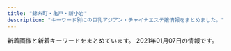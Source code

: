 ```yaml
---
title: "錦糸町・亀戸・新小岩"
description: "キーワード別にの巨乳アジアン・チャイナエステ嬢情報をまとめました。"
---
```


新着画像と新着キーワードをまとめています。
2021年01月07日の情報です。

<DmmAffiliateIns />
<KeywordTable
  shops={
    [
    {
        "url": "http://biwert.xyz/",
        "img_links": [
            "http://biwert.xyz/templets/default/picture/interior_t.jpg",
            "http://biwert.xyz/templets/default/picture/rec1.png",
            "http://biwert.xyz/uploads/180620/1-1P620101629244.png",
            "http://biwert.xyz/images/1-1P621101232H4.png",
            "http://biwert.xyz/uploads/201003/1-2010031G415110.jpg",
            "http://biwert.xyz/uploads/201006/1-2010061F032C0.jpg",
            "http://biwert.xyz/templets/default/picture/head.jpg",
            "http://biwert.xyz/uploads/201003/1-2010031G35C32.jpg",
            "http://biwert.xyz/uploads/201006/1-2010061A941445.jpg",
            "http://biwert.xyz/uploads/201007/1-20100G4464b26.jpg",
            "http://biwert.xyz/uploads/201003/1-2010031G3421X.jpg",
            "http://biwert.xyz/templets/default/picture/staff_t.jpg",
            "http://biwert.xyz/uploads/201003/1-2010031G432629.jpg",
            "http://biwert.xyz/uploads/201109/1-201109141105216.jpg",
            "http://biwert.xyz/uploads/180620/1-1P62010193X63.jpg",
            "http://biwert.xyz/uploads/180620/1-1P62010154K00.png",
            "http://biwert.xyz/uploads/allimg/180620/1-1P6201013133b.jpg",
            "http://biwert.xyz/templets/default/picture/news.jpg",
            "http://biwert.xyz/uploads/allimg/180620/1-1P620101640O8.png"
        ],
        "name": "\u4e00\u6642",
        "keywords": {
            "G": 9,
            "E": 18
        },
        "station": "JR\u5c0f\u5ca9\u99c5\u5317\u53e3"
    },
    {
        "img_links": [
            "http://mirage.sweet-relaxation.com/img/cast/key-01.jpg",
            "http://mirage.sweet-relaxation.com/img/cast/yaya-03.jpg",
            "http://mirage.sweet-relaxation.com/img/cast/eri-01.jpg",
            "http://mirage.sweet-relaxation.com/img/cast/miya-03.jpg",
            "http://mirage.sweet-relaxation.com/img/cast/ran-03.jpg",
            "http://mirage.sweet-relaxation.com/img/cast/nanar-02.jpg",
            "http://mirage.sweet-relaxation.com/img/cast/miya-02.jpg",
            "http://mirage.sweet-relaxation.com/img/cast/key-02.jpg",
            "http://mirage.sweet-relaxation.com/img/cast/olive-03.jpg",
            "http://mirage.sweet-relaxation.com/img/interior/corridor-1.jpg",
            "http://mirage.sweet-relaxation.com/img/cast/olive-02.jpg",
            "http://mirage.sweet-relaxation.com/img/cast/eri-02.jpg",
            "http://mirage.sweet-relaxation.com/img/cast/ran-01.jpg",
            "http://mirage.sweet-relaxation.com/img/cast/eri-03.jpg",
            "http://mirage.sweet-relaxation.com/img/cast/miya-01.jpg",
            "http://mirage.sweet-relaxation.com/img/cast/nina-01.jpg",
            "http://mirage.sweet-relaxation.com/img/cast/yumi-01.jpg",
            "http://mirage.sweet-relaxation.com/img/cast/ran-02.jpg",
            "http://mirage.sweet-relaxation.com/img/cast/yumi-02.jpg",
            "http://mirage.sweet-relaxation.com/img/cast/yumi-03.jpg",
            "http://mirage.sweet-relaxation.com/img/cast/yaya-01.jpg",
            "http://mirage.sweet-relaxation.com/img/cast/yaya-02.jpg",
            "http://mirage.sweet-relaxation.com/img/cast/nanar-03.jpg",
            "http://mirage.sweet-relaxation.com/img/cast/olive-01.jpg",
            "http://mirage.sweet-relaxation.com/img/cast/nina-03.jpg",
            "http://mirage.sweet-relaxation.com/img/cast/nina-02.jpg",
            "http://mirage.sweet-relaxation.com/img/cast/key-03.jpg",
            "http://mirage.sweet-relaxation.com/img/cast/nanar-01.jpg"
        ],
        "station": "JR\u4e80\u6238\u99c5\u6771\u53e3",
        "name": "Mirage\uff5e\u30df\u30e9\u30fc\u30b8\u30e5\uff5e",
        "url": "http://mirage.sweet-relaxation.com/",
        "keywords": {}
    },
    {
        "name": "\u3086\u304d",
        "station": "JR\u5c0f\u5ca9\u99c5\u5317\u53e3",
        "url": "http://www.sh-yuki.work/",
        "keywords": {
            "88": 1,
            "86": 13,
            "D": 16,
            "89": 2
        },
        "img_links": [
            "http://www.sh-yuki.work/uploads/201215/1-201215145200113.jpg",
            "http://www.sh-yuki.work/uploads/191104/1-1911041I124915.jpg",
            "http://www.sh-yuki.work/images/room4.jpg",
            "http://www.sh-yuki.work/uploads/200618/1-20061Q633094V.jpg",
            "http://www.sh-yuki.work/uploads/200620/1-20062015425B54.jpg",
            "http://www.sh-yuki.work/uploads/191028/1-19102Q03S5a4.jpg",
            "http://www.sh-yuki.work/uploads/190105/1-1Z1051440193X.jpg",
            "http://www.sh-yuki.work/uploads/200218/1-20021Q3591A57.jpg",
            "http://www.sh-yuki.work/images/nbj2.jpg",
            "http://www.sh-yuki.work/images/room1.jpg",
            "http://www.sh-yuki.work/uploads/200218/1-20021Q359301Q.jpg",
            "http://www.sh-yuki.work/uploads/200618/1-20061Q6342Y06.jpg",
            "http://www.sh-yuki.work/uploads/200713/1-200G3110344421.jpg",
            "http://www.sh-yuki.work/uploads/190110/1-1Z110093529363.png",
            "http://www.sh-yuki.work/images/lanmu5.jpg",
            "http://www.sh-yuki.work/images/lanmu2.jpg",
            "http://www.sh-yuki.work/uploads/201214/1-20121416231WV.jpg",
            "http://www.sh-yuki.work/uploads/200620/1-200620154311K4.jpg",
            "http://www.sh-yuki.work/images/room3.jpg",
            "http://www.sh-yuki.work/images/s_news.jpg",
            "http://www.sh-yuki.work/uploads/201214/1-201214162100347.jpg",
            "http://www.sh-yuki.work/uploads/191021/1-19102116361I39.jpg",
            "http://www.sh-yuki.work/uploads/200110/1-20011013245Y49.jpg",
            "http://www.sh-yuki.work/uploads/191221/1-191221111A3123.jpg",
            "http://www.sh-yuki.work/uploads/191006/1-191006105P61Z.jpg",
            "http://www.sh-yuki.work/images/lanmu3.jpg",
            "http://www.sh-yuki.work/uploads/190105/1-1Z105143921224.jpg",
            "http://www.sh-yuki.work/uploads/190105/1-1Z105143R9539.jpg",
            "http://www.sh-yuki.work/images/room2.jpg",
            "http://www.sh-yuki.work/images/end.png",
            "http://www.sh-yuki.work/uploads/191227/1-19122F94110460.jpg",
            "http://www.sh-yuki.work/images/top.png",
            "http://www.sh-yuki.work/uploads/201215/1-201215145153M4.jpg",
            "http://www.sh-yuki.work/images/1.jpg",
            "http://www.sh-yuki.work/uploads/200713/1-200G3125135C2.jpg",
            "http://www.sh-yuki.work/uploads/200127/1-20012G02404310.jpg",
            "http://www.sh-yuki.work/images/lanmu4.jpg",
            "http://www.sh-yuki.work/uploads/190105/1-1Z105143940E6.jpg",
            "http://www.sh-yuki.work/uploads/191202/1-191202154021200.jpg",
            "http://www.sh-yuki.work/uploads/191006/1-191006105IM24.jpg",
            "http://www.sh-yuki.work/uploads/191227/1-19122F93911958.jpg",
            "http://www.sh-yuki.work/images/s_staff.jpg",
            "http://www.sh-yuki.work/images/mobile.jpg"
        ]
    },
    {
        "name": "Cherry",
        "url": "http://cherry-esthe.com/",
        "keywords": {},
        "station": "JR\u9326\u7cf8\u753a\u99c5\u5357\u53e3",
        "img_links": [
            "http://dccompanyqoo10.cafe24.com/tiffany/images/top/store_bg.png",
            "http://dccompanyqoo10.cafe24.com/tiffany/images/store/store.png",
            "http://dccompanyqoo10.cafe24.com/tiffany/images/staff/staff1.jpg",
            "http://dccompanyqoo10.cafe24.com/tiffany/images/common/header.png",
            "http://dccompanyqoo10.cafe24.com/tiffany/images/staff/staff_sample.jpg",
            "http://dccompanyqoo10.cafe24.com/tiffany/images/staff/staff2.jpg",
            "http://dccompanyqoo10.cafe24.com/tiffany/images/staff/staff3.jpg"
        ]
    },
    {
        "url": "http://k-yorocobi.com/",
        "keywords": {},
        "img_links": [
            "http://k-yorocobi.com/staff/s-yuyu.jpg",
            "http://k-yorocobi.com/staff/s-rina.jpg",
            "http://k-yorocobi.com/images/c-top.png",
            "http://k-yorocobi.com/staff/s-tika.jpg",
            "http://k-yorocobi.com/images/c-staff.png",
            "http://k-yorocobi.com/images/bar-interior.png",
            "http://k-yorocobi.com/images/bill.jpg",
            "http://k-yorocobi.com/pic/pic1.jpg",
            "http://k-yorocobi.com/images/bar-staff.png",
            "http://k-yorocobi.com/images/b-movie.png",
            "http://k-yorocobi.com/images/c-interior.png",
            "http://k-yorocobi.com/images/bar-pickup.png",
            "http://k-yorocobi.com/staff/s-emi.jpg",
            "http://k-yorocobi.com/pic/pic3.jpg",
            "http://k-yorocobi.com/images/b-awaawa.png",
            "http://k-yorocobi.com/images/b-tel.png",
            "http://k-yorocobi.com/images/b-mobile.png",
            "http://k-yorocobi.com/images/bar-cam.png",
            "http://k-yorocobi.com/images/footer.png",
            "http://k-yorocobi.com/pic/pic4.jpg",
            "http://k-yorocobi.com/pic/pic2.jpg",
            "http://k-yorocobi.com/images/bar-news.png"
        ],
        "name": "\u3088\u308d\u3053\u3073",
        "station": "JR\u9326\u7cf8\u753a\u99c5\u5317\u53e3"
    },
    {
        "img_links": [
            "http://ipidiw.com/relaxnomori/images/news.jpg",
            "http://ipidiw.com/relaxnomori/user_data/00000019.jpg",
            "http://ipidiw.com/relaxnomori/images/mobile.jpg",
            "http://ipidiw.com/relaxnomori/images/rem.jpg",
            "http://ipidiw.com/relaxnomori/user_data/00000020.jpg",
            "http://ipidiw.com/relaxnomori/images/staff_t.jpg",
            "http://ipidiw.com/relaxnomori/images/interior.png",
            "http://ipidiw.com/relaxnomori/images/interior_t.jpg",
            "http://ipidiw.com/relaxnomori/images/tp.png",
            "http://ipidiw.com/relaxnomori/user_data/00000018.jpg",
            "http://ipidiw.com/relaxnomori/images/tt.jpg",
            "http://ipidiw.com/relaxnomori/user_data/00000017.jpg"
        ],
        "station": "\u68ee\u4e0b\u99c5A4\u53e3",
        "keywords": {
            "86": 1,
            "93": 1,
            "90": 2
        },
        "name": "\u30ea\u30e9\u30c3\u30af\u30b9\u306e\u68ee",
        "url": "http://ipidiw.com/relaxnomori/"
    },
    {
        "station": "JR\u65b0\u5c0f\u5ca9\u99c5\u5357\u53e3",
        "name": "\u30a8\u30eb\u30b0\u30e9\u30f3\u30c7-elgrande-",
        "img_links": [
            "http://el-grande.asia/img/btn_twitter.png",
            "http://el-grande.asia/img/cast/mai-04.jpg",
            "http://el-grande.asia/img/cast/lucy-02.jpg",
            "http://el-grande.asia/img/cast/haru-04.jpg",
            "http://el-grande.asia/img/cast/misa-01.jpg",
            "http://el-grande.asia/img/cast/rey-01.jpg",
            "http://el-grande.asia/img/cast/mai-03.jpg",
            "http://el-grande.asia/img/interior/lobby-1.jpg",
            "http://el-grande.asia/img/cast/lucy-04.jpg",
            "http://el-grande.asia/img/cast/hana-04.jpg",
            "http://el-grande.asia/img/cast/haru-03.jpg",
            "http://el-grande.asia/img/cast/ringo-01.jpg",
            "http://el-grande.asia/img/cast/rey-02.jpg",
            "http://el-grande.asia/img/interior/corridor-1.jpg",
            "http://el-grande.asia/img/btn_cast.png",
            "http://el-grande.asia/img/interior/shower-4.jpg",
            "http://el-grande.asia/img/cast/baby-01.jpg",
            "http://el-grande.asia/img/cast/mei-01.jpg",
            "http://el-grande.asia/img/cast/mei-04.jpg",
            "http://el-grande.asia/img/cast/aki-04.jpg",
            "http://el-grande.asia/img/cast/hana-01.jpg",
            "http://el-grande.asia/img/cast/mei-03.jpg",
            "http://el-grande.asia/img/cast/rey-04.jpg",
            "http://el-grande.asia/img/cast/baby-02.jpg",
            "http://el-grande.asia/img/cast/elisa-03.jpg",
            "http://el-grande.asia/img/cast/ringo-03.jpg",
            "http://el-grande.asia/img/cast/elisa-01.jpg",
            "http://el-grande.asia/img/cast/sara-08.jpg",
            "http://el-grande.asia/img/cast/aki-01.jpg",
            "http://el-grande.asia/img/cast/hana-03.jpg",
            "http://el-grande.asia/img/btn_interior.png",
            "http://el-grande.asia/img/cast/baby-03.jpg",
            "http://el-grande.asia/img/cast/ringo-02.jpg",
            "http://el-grande.asia/img/cast/lucy-03.jpg",
            "http://el-grande.asia/img/cast/sara-05.jpg",
            "http://el-grande.asia/img/cast/haru-01.jpg",
            "http://el-grande.asia/img/cast/haru-02.jpg",
            "http://el-grande.asia/img/cast/mei-02.jpg",
            "http://el-grande.asia/img/cast/aki-02.jpg",
            "http://el-grande.asia/img/cast/aki-03.jpg",
            "http://el-grande.asia/img/dagger.png",
            "http://el-grande.asia/img/btn_top.png",
            "http://el-grande.asia/img/cast/elisa-02.jpg",
            "http://el-grande.asia/img/cast/ringo-04.jpg",
            "http://el-grande.asia/img/cast/sara-06.jpg",
            "http://el-grande.asia/img/cast/misa-04.jpg",
            "http://el-grande.asia/img/cast/lucy-01.jpg",
            "http://el-grande.asia/img/cast/baby-04.jpg",
            "http://el-grande.asia/img/cast/hana-02.jpg",
            "http://el-grande.asia/img/cast/mai-01.jpg"
        ],
        "keywords": {},
        "url": "http://el-grande.asia/"
    },
    {
        "keywords": {
            "88": 8,
            "G": 8,
            "C": 8,
            "87": 16,
            "86": 16,
            "D": 24
        },
        "img_links": [
            "http://www.sherry.relaxjp.info/images/slider-img002.jpg",
            "http://www.sherry.relaxjp.info/files/004.jpg",
            "http://www.sherry.relaxjp.info/images/s_top_therapist.png",
            "http://www.sherry.relaxjp.info/files/003.jpg",
            "http://www.sherry.relaxjp.info/files/002.jpg",
            "http://www.sherry.relaxjp.info/images/m1.jpg",
            "http://www.sherry.relaxjp.info/images/m3.jpg",
            "http://www.sherry.relaxjp.info/images/m4.jpg",
            "http://www.sherry.relaxjp.info/images/slider-img001.jpg",
            "http://www.sherry.relaxjp.info/images/m2.jpg",
            "http://www.sherry.relaxjp.info/files/001.jpg",
            "http://www.sherry.relaxjp.info/images/s_pickup.png",
            "http://www.sherry.relaxjp.info/images/s_news.png",
            "http://www.sherry.relaxjp.info/files/005.jpg",
            "http://www.sherry.relaxjp.info/images/m6.jpg",
            "http://www.sherry.relaxjp.info/images/s_message.png"
        ],
        "station": "JR\u9326\u7cf8\u753a\u99c5\u5357\u53e3",
        "url": "http://www.sherry.relaxjp.info/",
        "name": "SHERRY"
    },
    {
        "url": "http://miyabi-aroma.xyz/",
        "img_links": [
            "http://miyabi-aroma.xyz/images/shishu/se1.jpg",
            "http://miyabi-aroma.xyz/images/index-rose_13.png",
            "http://miyabi-aroma.xyz/images/staff/3/miya2.jpg",
            "http://miyabi-aroma.xyz/images/nav/nav-staff.jpg",
            "http://miyabi-aroma.xyz/images/staff/3/yaya2.jpg",
            "http://miyabi-aroma.xyz/images/staff/3/ami2.jpg",
            "http://miyabi-aroma.xyz/images/nav/nav-job.jpg",
            "http://miyabi-aroma.xyz/images/staff/3/kiki2.jpg",
            "http://miyabi-aroma.xyz/images/staff/3/rina.jpg",
            "http://miyabi-aroma.xyz/images/staff/3/yaya1.jpg",
            "http://miyabi-aroma.xyz/images/staff/3/rara.jpg",
            "http://miyabi-aroma.xyz/images/staff/3/miya.jpg",
            "http://miyabi-aroma.xyz/images/nav/nav-sys.jpg",
            "http://miyabi-aroma.xyz/images/shishu/se2.jpg",
            "http://miyabi-aroma.xyz/images/index-rose_02.png",
            "http://miyabi-aroma.xyz/images/index-rose_09.png",
            "http://miyabi-aroma.xyz/images/staff/3/rara2.jpg",
            "http://miyabi-aroma.xyz/images/staff/3/rina2.jpg",
            "http://miyabi-aroma.xyz/images/staff/3/kiki.jpg",
            "http://miyabi-aroma.xyz/images/nav/nav-info.jpg",
            "http://miyabi-aroma.xyz/images/index-rose_07.png",
            "http://miyabi-aroma.xyz/images/11.png",
            "http://miyabi-aroma.xyz/images/index-rose_04.png",
            "http://miyabi-aroma.xyz/images/staff/3/ami.jpg",
            "http://miyabi-aroma.xyz/images/1801706901.jpg",
            "http://miyabi-aroma.xyz/images/3/1.jpg",
            "http://miyabi-aroma.xyz/images/3/2.jpg"
        ],
        "keywords": {
            "C": 7
        },
        "station": "JR\u4e80\u6238\u99c5\u6771\u53e3",
        "name": "\u685c"
    },
    {
        "station": "JR\u9326\u7cf8\u753a\u99c5",
        "keywords": {
            "C": 7
        },
        "name": "\u306a\u306a",
        "img_links": [
            "http://nanaesute.pw/images/top_bn2.jpg",
            "http://nanaesute.pw/images/top_bn1.jpg",
            "http://nanaesute.pw/images/flash1.jpg",
            "http://nanaesute.pw/images/side3.png",
            "http://nanaesute.pw/images/g1.jpg",
            "http://nanaesute.pw/images/g3.jpg",
            "http://nanaesute.pw/images/top.png",
            "http://nanaesute.pw/images/flash.jpg"
        ],
        "url": "http://nanaesute.pw/"
    },
    {
        "name": "Remoon",
        "url": "http://yousei.xyz/",
        "img_links": [
            "http://yousei.xyz/images/g3.jpg",
            "http://yousei.xyz/images/top.png",
            "http://yousei.xyz/images/g4.jpg",
            "http://yousei.xyz/images/recuit.jpg",
            "http://yousei.xyz/images/g1.jpg",
            "http://yousei.xyz/images/g2.jpg",
            "http://yousei.xyz/images/g6.jpg",
            "http://yousei.xyz/images/g5.jpg",
            "http://yousei.xyz/images/r1.jpg",
            "http://yousei.xyz/images/r2.jpg",
            "http://yousei.xyz/images/r4.jpg",
            "http://yousei.xyz/images/r3.jpg"
        ],
        "station": "JR\u4e80\u6238\u99c5\u6771\u53e3",
        "keywords": {}
    },
    {
        "url": "http://www.o-miyabi.com/",
        "img_links": [
            "http://www.o-miyabi.com/images/index_13.jpg",
            "http://www.o-miyabi.com/images/index_09.jpg",
            "http://www.o-miyabi.com/s/image/nav_manga.png",
            "http://www.o-miyabi.com/s/images/iphone.png",
            "http://www.o-miyabi.com/images/info_09.jpg",
            "http://www.o-miyabi.com/s/uploads/03.jpg",
            "http://www.o-miyabi.com/images/index_05.jpg",
            "http://www.o-miyabi.com/images/upload/thumb/6d7987cae648e809.jpg",
            "http://www.o-miyabi.com/s/images/service_07.png",
            "http://www.o-miyabi.com/images/upload/thumb/0dc07af1006255fa.jpg",
            "http://www.o-miyabi.com/images/index_02.jpg",
            "http://www.o-miyabi.com/images/upload/thumb/928147996b3538a2.jpg",
            "http://www.o-miyabi.com/s/uploads/08.jpg",
            "http://www.o-miyabi.com/images/index_01.jpg",
            "http://www.o-miyabi.com/images/info_02.jpg",
            "http://www.o-miyabi.com/s/images/slider/prev.png",
            "http://www.o-miyabi.com/images/upload/thumb/51d074f8f9cdb905.jpg",
            "http://www.o-miyabi.com/images/index_06.jpg",
            "http://www.o-miyabi.com/images/index_10.jpg",
            "http://www.o-miyabi.com/s/images/tel.png",
            "http://www.o-miyabi.com/s/image/nav_topics.png",
            "http://www.o-miyabi.com/images/staff_09.jpg",
            "http://www.o-miyabi.com/s/images/top_2.jpg",
            "http://www.o-miyabi.com/images/upload/thumb/6fceb6aef71115ac.jpg",
            "http://www.o-miyabi.com/girl/01.jpg",
            "http://www.o-miyabi.com/images/index_14.jpg",
            "http://www.o-miyabi.com/images/index_04.jpg",
            "http://www.o-miyabi.com/s/images/slider/2.jpg",
            "http://www.o-miyabi.com/s/images/service_01.png",
            "http://www.o-miyabi.com/s/images/slider/1.jpg",
            "http://www.o-miyabi.com/images/rec_09.jpg",
            "http://www.o-miyabi.com/s/uploads/01.jpg",
            "http://www.o-miyabi.com/s/image/nav_sys.png",
            "http://www.o-miyabi.com/s/uploads/07.jpg",
            "http://www.o-miyabi.com/images/index_07.jpg",
            "http://www.o-miyabi.com/s/images/t1.jpg",
            "http://www.o-miyabi.com/images/movie_09.jpg",
            "http://www.o-miyabi.com/s/images/okubokomachi.jpg",
            "http://www.o-miyabi.com/images/upload/thumb/301c9a35b11a384f.jpg",
            "http://www.o-miyabi.com/s/image/nav_cast.png",
            "http://www.o-miyabi.com/s/images/slider/3.jpg",
            "http://www.o-miyabi.com/images/index_18.jpg",
            "http://www.o-miyabi.com/s/uploads/02.jpg",
            "http://www.o-miyabi.com/images/index_19.jpg",
            "http://www.o-miyabi.com/s/images/service_03.png",
            "http://www.o-miyabi.com/images/info.jpg",
            "http://www.o-miyabi.com/images/index_16.jpg",
            "http://www.o-miyabi.com/s/images/slider/next.png",
            "http://www.o-miyabi.com/s/image/nav_hotel.png",
            "http://www.o-miyabi.com/s/images/pc.png",
            "http://www.o-miyabi.com/images/upload/thumb/7713de024ddc43e7.jpg",
            "http://www.o-miyabi.com/s/images/t3.jpg",
            "http://www.o-miyabi.com/images/upload/thumb/db15ea2226867103.jpg",
            "http://www.o-miyabi.com/images/upload/thumb/0981f77ac0a1e07f.jpg",
            "http://www.o-miyabi.com/s/uploads/06.jpg",
            "http://www.o-miyabi.com/images/index_03.jpg",
            "http://www.o-miyabi.com/images/upload/thumb/04d21d82d11bc049.jpg",
            "http://www.o-miyabi.com/s/uploads/04.jpg",
            "http://www.o-miyabi.com/s/images/t2.jpg",
            "http://www.o-miyabi.com/images/rec.jpg",
            "http://www.o-miyabi.com/s/image/nav_top.png"
        ],
        "station": "JR\u65b0\u5c0f\u5ca9\u99c5\u5357\u53e3",
        "keywords": {
            "D": 4,
            "89": 6,
            "98": 2,
            "84": 2,
            "C": 12,
            "86": 2,
            "H": 2,
            "85": 4
        },
        "name": "\u96c5\u82b3"
    },
    {
        "keywords": {
            "87": 1,
            "C": 1,
            "D": 3,
            "88": 2,
            "89": 1
        },
        "name": "\u97d3\u56fd\u30a2\u30ab\u30b9\u30ea",
        "img_links": [
            "http://k-akasuri.xyz/images/index_08.jpg",
            "http://k-akasuri.xyz/images/rec.jpg",
            "http://k-akasuri.xyz/images/acc_11.jpg",
            "http://k-akasuri.xyz/images/index_02.jpg",
            "http://k-akasuri.xyz/images/sys_10.jpg",
            "http://k-akasuri.xyz/images/sys.jpg",
            "http://k-akasuri.xyz/images/acc_10.jpg",
            "http://k-akasuri.xyz/images/index_13.jpg",
            "http://k-akasuri.xyz/images/line.jpg",
            "http://k-akasuri.xyz/images/index_01.jpg",
            "http://k-akasuri.xyz/images/rec_10.jpg",
            "http://k-akasuri.xyz/girl/02.jpg",
            "http://k-akasuri.xyz/images/index_05.jpg",
            "http://k-akasuri.xyz/girl/03.jpg",
            "http://k-akasuri.xyz/images/index_03.jpg",
            "http://k-akasuri.xyz/images/index_04.jpg",
            "http://k-akasuri.xyz/images/nei_13.jpg",
            "http://k-akasuri.xyz/girl/01.jpg",
            "http://k-akasuri.xyz/images/index_09.jpg",
            "http://k-akasuri.xyz/images/staff_10.jpg",
            "http://k-akasuri.xyz/images/index_06.jpg",
            "http://k-akasuri.xyz/girl/04.jpg",
            "http://k-akasuri.xyz/images/info_10.jpg",
            "http://k-akasuri.xyz/images/index_07.jpg",
            "http://k-akasuri.xyz/girl/00.jpg"
        ],
        "station": "JR\u4e80\u6238\u99c5\u5317\u53e3",
        "url": "http://k-akasuri.xyz/"
    },
    {
        "img_links": [
            "http://www.hu-wa.work/images/6.png",
            "http://www.hu-wa.work/images/int1.png",
            "http://www.hu-wa.work/img/yuna1.jpg",
            "http://www.hu-wa.work/img/kaori1.jpg",
            "http://www.hu-wa.work/img/miho1.jpg",
            "http://www.hu-wa.work/img/maya1.jpg",
            "http://www.hu-wa.work/images/staff_t.jpg",
            "http://www.hu-wa.work/staff/yuna.jpg",
            "http://www.hu-wa.work/staff/miho.jpg",
            "http://www.hu-wa.work/images/s1.png",
            "http://www.hu-wa.work/staff/miki.jpg",
            "http://www.hu-wa.work/images/tel.jpg",
            "http://www.hu-wa.work/images/head.jpg",
            "http://www.hu-wa.work/images/1.png",
            "http://www.hu-wa.work/images/interior_t.jpg",
            "http://www.hu-wa.work/images/3.png",
            "http://www.hu-wa.work/img/miki1.jpg",
            "http://www.hu-wa.work/staff/kaori.jpg",
            "http://www.hu-wa.work/img/ayumi1.jpg",
            "http://www.hu-wa.work/images/int2.png",
            "http://www.hu-wa.work/images/2.png",
            "http://www.hu-wa.work/staff/maya.jpg",
            "http://www.hu-wa.work/images/4.png",
            "http://www.hu-wa.work/images/ta.jpg",
            "http://www.hu-wa.work/images/news.png",
            "http://www.hu-wa.work/images/sys.png",
            "http://www.hu-wa.work/images/5.png",
            "http://www.hu-wa.work/staff/ayumi.jpg"
        ],
        "keywords": {},
        "station": "JR\u5c0f\u5ca9\u99c5\u5357\u53e3",
        "name": "Angel\u2019s Smile",
        "url": "http://www.hu-wa.work/"
    },
    {
        "station": "JR\u65b0\u5c0f\u5ca9\u99c5\u5357\u53e3",
        "img_links": [
            "http://www.himawari-shinkoiwa.com/img/tel.png",
            "http://www.himawari-shinkoiwa.com/files/006.jpg",
            "http://www.himawari-shinkoiwa.com/img/btn_side_mobile.jpg",
            "http://www.himawari-shinkoiwa.com/img/pickup.jpg",
            "http://www.himawari-shinkoiwa.com/images/slider/2.jpg",
            "http://www.himawari-shinkoiwa.com/img/btn_blog.png",
            "http://www.himawari-shinkoiwa.com/img/ttl_news.png",
            "http://www.himawari-shinkoiwa.com/files/006-02.jpg",
            "http://www.himawari-shinkoiwa.com/files/005.jpg",
            "http://www.himawari-shinkoiwa.com/files/003-02.jpg",
            "http://www.himawari-shinkoiwa.com/img/ttl_move.png",
            "http://www.himawari-shinkoiwa.com/images/slider/1.jpg",
            "http://www.himawari-shinkoiwa.com/files/003.jpg",
            "http://www.himawari-shinkoiwa.com/img/ttl_info.png",
            "http://www.himawari-shinkoiwa.com/img/move.jpg",
            "http://www.himawari-shinkoiwa.com/images/line.png",
            "http://www.himawari-shinkoiwa.com/files/002-02.jpg",
            "http://www.himawari-shinkoiwa.com/files/005-02.jpg",
            "http://www.himawari-shinkoiwa.com/images/slider/3.jpg",
            "http://www.himawari-shinkoiwa.com/files/002.jpg",
            "http://www.himawari-shinkoiwa.com/img/goback.jpg"
        ],
        "url": "http://www.himawari-shinkoiwa.com/",
        "keywords": {
            "D": 8,
            "86": 2,
            "87": 6,
            "C": 12
        },
        "name": "\u3072\u307e\u308f\u308a"
    },
    {
        "name": "\u5343\u693f",
        "station": "JR\u4e80\u6238\u99c5\u6771\u53e3",
        "keywords": {},
        "img_links": [
            "http://sentsubaki.asia/img/cast/yumi-02.jpg",
            "http://sentsubaki.asia/img/cast/yuyu-02.jpg",
            "http://sentsubaki.asia/img/btn_interior.png",
            "http://sentsubaki.asia/img/cast/nina-04.jpg",
            "http://sentsubaki.asia/img/cast/yuyu-04.jpg",
            "http://sentsubaki.asia/img/cast/yumi-04.jpg",
            "http://sentsubaki.asia/img/interior/lobby-2.jpg",
            "http://sentsubaki.asia/img/head_time.png",
            "http://sentsubaki.asia/img/cast/yuyu-01.jpg",
            "http://sentsubaki.asia/img/cast/nina-03.jpg",
            "http://sentsubaki.asia/img/cast/miki-01.jpg",
            "http://sentsubaki.asia/img/cast/aya-03.jpg",
            "http://sentsubaki.asia/img/coupon_special.png",
            "http://sentsubaki.asia/img/cast/miki-03.jpg",
            "http://sentsubaki.asia/img/cast/you-04.jpg",
            "http://sentsubaki.asia/img/interior/lobby-1.jpg",
            "http://sentsubaki.asia/img/cast/aya-01.jpg",
            "http://sentsubaki.asia/img/cast/you-02.jpg",
            "http://sentsubaki.asia/img/btn_twitter.png",
            "http://sentsubaki.asia/img/cast/miki-02.jpg",
            "http://sentsubaki.asia/img/cast/you-01.jpg",
            "http://sentsubaki.asia/img/head_tel.png",
            "http://sentsubaki.asia/img/btn_cast.png",
            "http://sentsubaki.asia/img/btn_top.png",
            "http://sentsubaki.asia/img/cast/yumi-03.jpg",
            "http://sentsubaki.asia/img/cast/you-03.jpg",
            "http://sentsubaki.asia/img/cast/miki-04.jpg",
            "http://sentsubaki.asia/img/cast/aya-04.jpg"
        ],
        "url": "http://sentsubaki.asia/"
    },
    {
        "station": "JR\u9326\u7cf8\u753a\u99c5\u5357\u53e3",
        "img_links": [
            "http://www.awawa-es.info/img/hsys.png",
            "http://www.awawa-es.info/p/aa.jpg",
            "http://www.awawa-es.info/p/1.jpg",
            "http://www.awawa-es.info/img/hstaff.png",
            "http://www.awawa-es.info/img/images/sys_06.png",
            "http://www.awawa-es.info/photo/home/5241604645075.jpg",
            "http://www.awawa-es.info/img/s2.jpg",
            "http://www.awawa-es.info/p/cc.jpg",
            "http://www.awawa-es.info/photo/201307/13741973921454741938.jpg",
            "http://www.awawa-es.info/photo/201605/14635511391411412709.jpg",
            "http://www.awawa-es.info/img/i2.jpg",
            "http://www.awawa-es.info/photo/202011/1604645058826879711.png",
            "http://www.awawa-es.info/img/return.png",
            "http://www.awawa-es.info/img/s1.jpg",
            "http://www.awawa-es.info/img/rm.jpg",
            "http://www.awawa-es.info/img/images/sys_02.png",
            "http://www.awawa-es.info/img/bottom.jpg",
            "http://www.awawa-es.info/photo/home/3281580956380.jpg",
            "http://www.awawa-es.info/img/images/sys_01.png",
            "http://www.awawa-es.info/img/i1.jpg",
            "http://www.awawa-es.info/img/h3.png",
            "http://www.awawa-es.info/img/h2.png",
            "http://www.awawa-es.info/p/4.jpg",
            "http://www.awawa-es.info/img/sd.png",
            "http://www.awawa-es.info/img/hjob.png",
            "http://www.awawa-es.info/img/images/sys_03.png",
            "http://www.awawa-es.info/photo/202009/15998944321424280736.jpeg",
            "http://www.awawa-es.info/photo/home/4051599894438.jpg",
            "http://www.awawa-es.info/photo/home/7151463551145.jpg",
            "http://www.awawa-es.info/p/bb.jpg",
            "http://www.awawa-es.info/photo/202002/1580956374749618033.jpg",
            "http://www.awawa-es.info/img/hinfo.png",
            "http://www.awawa-es.info/photo/202009/15998945321509738889.jpeg",
            "http://www.awawa-es.info/photo/201307/1374197215469380174.jpg",
            "http://www.awawa-es.info/img/acc.png",
            "http://www.awawa-es.info/p/2.jpg",
            "http://www.awawa-es.info/p/3.jpg",
            "http://www.awawa-es.info/photo/home/2391374197264.jpg",
            "http://www.awawa-es.info/img/images/sys_04.png",
            "http://www.awawa-es.info/photo/home/4241374197436.jpg",
            "http://www.awawa-es.info/img/tmp.jpg",
            "http://www.awawa-es.info/img/h1.png",
            "http://www.awawa-es.info/img/images/sys_05.png"
        ],
        "keywords": {
            "85": 4,
            "89": 4,
            "C": 2,
            "D": 8,
            "87": 4
        },
        "name": "\u3042\u308f\u308f",
        "url": "http://www.awawa-es.info/"
    },
    {
        "img_links": [
            "http://www.night.ne.jp/nightnet/img/7.jpg",
            "http://www.night.ne.jp/nightnet/img/8.jpg",
            "http://www.night.ne.jp/_format/W/img/whats_view.jpg",
            "http://www.night.ne.jp/tokyo/izumi/img/qr_code.jpg",
            "http://www.night.ne.jp/tokyo/izumi/img/index.jpg",
            "http://www.night.ne.jp/nightnet/img/11.jpg",
            "http://www.night.ne.jp/tokyo/izumi/img/index_top.jpg",
            "http://www.night.ne.jp/nightnet/img/5.jpg",
            "http://www.night.ne.jp/nightnet/img/9.jpg",
            "http://www.night.ne.jp/tokyo/izumi/img_staff/g_7163.jpg",
            "http://www.night.ne.jp/_format/W/img/over_msg_01.jpg",
            "http://www.night.ne.jp/nightnet/img/15.jpg",
            "http://www.night.ne.jp/nightnet/img/1.jpg",
            "http://www.night.ne.jp/nightnet/img/3.jpg",
            "http://www.night.ne.jp/nightnet/img/2.jpg",
            "http://www.night.ne.jp/nightnet/img/10.jpg",
            "http://www.night.ne.jp/tokyo/izumi/img/view_1.jpg",
            "http://www.night.ne.jp/nightnet/img/6.jpg",
            "http://www.night.ne.jp/nightnet/img/16.jpg",
            "http://www.night.ne.jp/_format/W/img/whats_news.jpg",
            "http://www.night.ne.jp/nightnet/img/13.jpg",
            "http://www.night.ne.jp/tokyo/izumi/img/view_2.jpg",
            "http://www.night.ne.jp/nightnet/img/14.jpg",
            "http://www.night.ne.jp/_format/W/img/index_enter_1.jpg",
            "http://www.night.ne.jp/nightnet/img/17.jpg",
            "http://www.night.ne.jp/nightnet/img/12a.jpg",
            "http://www.night.ne.jp/tokyo/izumi/img/index_view.jpg",
            "http://www.night.ne.jp/tokyo/izumi/img/view_3.jpg",
            "http://www.night.ne.jp/nightnet/img/4.jpg"
        ],
        "station": "\u68ee\u4e0b\u99c5A6\u51fa\u53e3",
        "keywords": {},
        "name": "\u500b\u4eba\u30b5\u30ed\u30f3 \u6cc9",
        "url": "http://www.night.ne.jp/tokyo/izumi/"
    },
    {
        "station": "JR\u4e80\u6238\u99c5\u5317\u53e3",
        "url": "http://yukinosakura.tyo.cm/",
        "img_links": [
            "http://yukinosakura.tyo.cm/images/mobile.jpg",
            "http://yukinosakura.a2.webnavi.work/upload/sites/72/2020/04/2020040708052241.jpg",
            "http://yukinosakura.tyo.cm/images/s_staff.jpg",
            "http://yukinosakura.tyo.cm/images/s_news.jpg",
            "http://yukinosakura.tyo.cm/images/room2.jpg",
            "http://yukinosakura.tyo.cm/images/room1.jpg",
            "http://yukinosakura.a2.webnavi.work/upload/sites/72/2020/04/2020040708052456.jpg",
            "http://yukinosakura.tyo.cm/images/room4.jpg",
            "http://yukinosakura.tyo.cm/images/room3.jpg",
            "http://yukinosakura.a2.webnavi.work/upload/sites/72/2020/04/2020040708052434.jpg",
            "http://yukinosakura.a2.webnavi.work/upload/sites/72/2020/04/2020040708052353.jpg",
            "http://yukinosakura.tyo.cm/images/top.jpg",
            "http://yukinosakura.a2.webnavi.work/upload/sites/72/2020/04/2020040708052118.jpg",
            "http://yukinosakura.tyo.cm/images/s_shedule.jpg"
        ],
        "name": "\u685c\u82b1",
        "keywords": {
            "86": 12,
            "D": 24,
            "83": 6,
            "C": 18,
            "85": 12
        }
    },
    {
        "img_links": [
            "http://hani-est.xyz/images/zi-service.png",
            "http://hani-est.xyz/images/banna2.jpg",
            "http://hani-est.xyz/images/zi-ao.png",
            "http://hani-est.xyz/images/new1.jpg",
            "http://hani-est.xyz/images/g6.jpg",
            "http://hani-est.xyz/images/banna.jpg",
            "http://hani-est.xyz/images/zi-pri.png",
            "http://hani-est.xyz/images/a1.jpg",
            "http://hani-est.xyz/images/g4.jpg",
            "http://hani-est.xyz/images/zi-newface.png",
            "http://hani-est.xyz/images/g1.jpg",
            "http://hani-est.xyz/images/top.jpg",
            "http://hani-est.xyz/images/g2.jpg",
            "http://hani-est.xyz/images/g5.jpg",
            "http://hani-est.xyz/images/banna1.jpg",
            "http://hani-est.xyz/images/zi-staff.png"
        ],
        "url": "http://hani-est.xyz/",
        "keywords": {
            "\u5de8\u4e73": 13,
            "E": 13,
            "90": 26,
            "82": 13,
            "83": 13,
            "C": 41,
            "94": 13,
            "\u4e73": 13
        },
        "name": "\u871c\u82b1",
        "station": "\u897f\u5927\u5cf6\u99c5A1\u51fa\u53e3"
    },
    {
        "url": "http://www.es-raku.link/",
        "keywords": {},
        "station": "JR\u9326\u7cf8\u753a\u99c5\u5357\u53e3",
        "name": "Lucky\uff5e\u30e9\u30c3\u30ad\u30fc\uff5e",
        "img_links": [
            "http://www.es-raku.link/img/kaori1.jpg",
            "http://www.es-raku.link/staff/ruru.jpg",
            "http://www.es-raku.link/img/ruru1.jpg",
            "http://www.es-raku.link/images/menu/interior.png",
            "http://www.es-raku.link/images/int1.png",
            "http://www.es-raku.link/images/list.jpg",
            "http://www.es-raku.link/img/riri1.jpg",
            "http://www.es-raku.link/img/yuki1.jpg",
            "http://www.es-raku.link/images/line.png",
            "http://www.es-raku.link/images/menu/top.png",
            "http://www.es-raku.link/images/7.jpg",
            "http://www.es-raku.link/images/head.png",
            "http://www.es-raku.link/images/3.jpg",
            "http://www.es-raku.link/staff/kaori.jpg",
            "http://www.es-raku.link/images/staff_t.png",
            "http://www.es-raku.link/img/lucky1.jpg",
            "http://www.es-raku.link/staff/lucky.jpg",
            "http://www.es-raku.link/img/mai1.jpg",
            "http://www.es-raku.link/images/news.jpg",
            "http://www.es-raku.link/images/r2.jpg",
            "http://www.es-raku.link/staff/yuki.jpg",
            "http://www.es-raku.link/img/ayaka1.jpg",
            "http://www.es-raku.link/staff/ayaka.jpg",
            "http://www.es-raku.link/images/2.jpg",
            "http://www.es-raku.link/staff/riri.jpg",
            "http://www.es-raku.link/images/mobile.jpg",
            "http://www.es-raku.link/images/9.jpg",
            "http://www.es-raku.link/images/interior_t.png",
            "http://www.es-raku.link/images/tel.jpg",
            "http://www.es-raku.link/images/menu/staff.png",
            "http://www.es-raku.link/staff/mai.jpg",
            "http://www.es-raku.link/images/sys1.jpg",
            "http://www.es-raku.link/images/r1.jpg",
            "http://www.es-raku.link/images/8.jpg",
            "http://www.es-raku.link/images/int2.png",
            "http://www.es-raku.link/images/rtel.jpg",
            "http://www.es-raku.link/images/1.jpg",
            "http://www.es-raku.link/images/6.jpg"
        ]
    },
    {
        "station": "\u9752\u7825\u99c5A2\u51fa\u53e3",
        "keywords": {},
        "name": "\u79cb",
        "url": "http://shizuku2009.com/",
        "img_links": [
            "http://shizuku2009.com/staff/6/1.jpg",
            "http://shizuku2009.com/staff/5/1.jpg",
            "http://shizuku2009.com/images/staff_12.jpg",
            "http://shizuku2009.com/images/index_19.jpg",
            "http://shizuku2009.com/images/index_02.jpg",
            "http://shizuku2009.com/images/index_08.jpg",
            "http://shizuku2009.com/images/index_10.jpg",
            "http://shizuku2009.com/images/index_07.jpg",
            "http://shizuku2009.com/images/staff_15.jpg",
            "http://shizuku2009.com/images/index_05.jpg",
            "http://shizuku2009.com/images/index_17.jpg",
            "http://shizuku2009.com/staff/2/1.jpg",
            "http://shizuku2009.com/images/index_04.jpg",
            "http://shizuku2009.com/images/index_15.jpg",
            "http://shizuku2009.com/images/service_13.jpg",
            "http://shizuku2009.com/images/index_13.jpg",
            "http://shizuku2009.com/staff/1/1.jpg",
            "http://shizuku2009.com/staff/4/1.jpg",
            "http://shizuku2009.com/staff/3/1.jpg",
            "http://shizuku2009.com/images/index_20.jpg",
            "http://shizuku2009.com/images/index_06.jpg",
            "http://shizuku2009.com/images/index_09.jpg",
            "http://shizuku2009.com/images/index_14.jpg"
        ]
    },
    {
        "url": "http://aria.tokyo-relaxtime.asia/",
        "keywords": {},
        "name": "Aria\uff5e\u30a2\u30ea\u30a2\uff5e",
        "img_links": [
            "http://aria.tokyo-relaxtime.asia/img/cast/aki-04.jpg",
            "http://aria.tokyo-relaxtime.asia/img/cast/rina-02.jpg",
            "http://aria.tokyo-relaxtime.asia/img/cast/coco-01.jpg",
            "http://aria.tokyo-relaxtime.asia/img/cast/yumi-03.jpg",
            "http://aria.tokyo-relaxtime.asia/img/cast/yumi-02.jpg",
            "http://aria.tokyo-relaxtime.asia/img/cast/yumi-01.jpg",
            "http://aria.tokyo-relaxtime.asia/img/cast/aya-02.jpg",
            "http://aria.tokyo-relaxtime.asia/img/cast/miki-01.jpg",
            "http://aria.tokyo-relaxtime.asia/img/interior/corridor-1.jpg",
            "http://aria.tokyo-relaxtime.asia/img/cast/yaya-03.jpg",
            "http://aria.tokyo-relaxtime.asia/img/slick/st-2.jpg",
            "http://aria.tokyo-relaxtime.asia/img/cast/risa-02.jpg",
            "http://aria.tokyo-relaxtime.asia/img/cast/yaya-01.jpg",
            "http://aria.tokyo-relaxtime.asia/img/slick/st-5.jpg",
            "http://aria.tokyo-relaxtime.asia/img/cast/aki-01.jpg",
            "http://aria.tokyo-relaxtime.asia/img/cast/rina-01.jpg",
            "http://aria.tokyo-relaxtime.asia/img/cast/apple-01.jpg",
            "http://aria.tokyo-relaxtime.asia/img/cast/coco-03.jpg",
            "http://aria.tokyo-relaxtime.asia/img/cast/nana-03.jpg",
            "http://aria.tokyo-relaxtime.asia/img/cast/yumi-04.jpg",
            "http://aria.tokyo-relaxtime.asia/img/cast/yuri-01.jpg",
            "http://aria.tokyo-relaxtime.asia/img/cast/rina-03.jpg",
            "http://aria.tokyo-relaxtime.asia/img/cast/apple-03.jpg",
            "http://aria.tokyo-relaxtime.asia/img/cast/rina-04.jpg",
            "http://aria.tokyo-relaxtime.asia/img/cast/nana-02.jpg",
            "http://aria.tokyo-relaxtime.asia/img/cast/yaya-02.jpg",
            "http://aria.tokyo-relaxtime.asia/img/cast/yuri-04.jpg",
            "http://aria.tokyo-relaxtime.asia/img/cast/risa-01.jpg",
            "http://aria.tokyo-relaxtime.asia/img/cast/apple-02.jpg",
            "http://aria.tokyo-relaxtime.asia/img/cast/coco-04.jpg",
            "http://aria.tokyo-relaxtime.asia/img/cast/miki-04.jpg",
            "http://aria.tokyo-relaxtime.asia/img/cast/aya-03.jpg",
            "http://aria.tokyo-relaxtime.asia/img/cast/nana-01.jpg",
            "http://aria.tokyo-relaxtime.asia/img/cast/risa-04.jpg",
            "http://aria.tokyo-relaxtime.asia/img/interior/lobby-1.jpg",
            "http://aria.tokyo-relaxtime.asia/img/cast/coco-02.jpg",
            "http://aria.tokyo-relaxtime.asia/img/cast/aya-01.jpg",
            "http://aria.tokyo-relaxtime.asia/img/cast/yaya-04.jpg",
            "http://aria.tokyo-relaxtime.asia/img/cast/aki-03.jpg",
            "http://aria.tokyo-relaxtime.asia/img/cast/miki-02.jpg",
            "http://aria.tokyo-relaxtime.asia/img/cast/aya-04.jpg",
            "http://aria.tokyo-relaxtime.asia/img/slick/st-4.jpg",
            "http://aria.tokyo-relaxtime.asia/img/cast/miki-03.jpg",
            "http://aria.tokyo-relaxtime.asia/img/slick/st-3.jpg",
            "http://aria.tokyo-relaxtime.asia/img/cast/apple-04.jpg",
            "http://aria.tokyo-relaxtime.asia/img/cast/risa-03.jpg",
            "http://aria.tokyo-relaxtime.asia/img/cast/nana-04.jpg",
            "http://aria.tokyo-relaxtime.asia/img/slick/st-1.jpg",
            "http://aria.tokyo-relaxtime.asia/img/cast/yuri-03.jpg",
            "http://aria.tokyo-relaxtime.asia/img/cast/aki-02.jpg"
        ],
        "station": "JR\u5c0f\u5ca9\u99c5\u5317\u53e3"
    },
    {
        "station": "JR\u9326\u7cf8\u753a\u99c5\u5357\u53e3",
        "name": "\u604b",
        "keywords": {
            "85": 2,
            "C": 7,
            "89": 1,
            "86": 1
        },
        "img_links": [
            "http://es-koibito.work/_src/18546552/staff12.jpg",
            "http://es-koibito.work/_src/18546577/sign.png",
            "http://es-koibito.work/_src/18546853/mobile.png",
            "http://es-koibito.work/_src/47079078/7251563932146_.pic_hd.jpg",
            "http://es-koibito.work/_src/18546610/wechatimg5037.jpg",
            "http://es-koibito.work/_src/37889091/wechatimg33_20191217123937333.jpg",
            "http://es-koibito.work/_src/18546596/shift.jpg",
            "http://es-koibito.work/_src/18546543/sign.png",
            "http://es-koibito.work/_src/18546847/img20180614190233601852.jpg",
            "http://es-koibito.work/_src/18546559/sign.png",
            "http://es-koibito.work/_src/47079082/wechatimg62.jpg",
            "http://es-koibito.work/_src/18546567/sign.png",
            "http://es-koibito.work/_src/37016944/img20191113104249545960.jpg",
            "http://es-koibito.work/_src/47079081/7261563932146_.pic_hd.jpg",
            "http://es-koibito.work/_src/18546585/sign.png",
            "http://es-koibito.work/_src/37018722/img20191113104249545960.jpg",
            "http://es-koibito.work/_src/18546594/shift.jpg",
            "http://es-koibito.work/_src/47079080/7281563932147_.pic_hd.jpg",
            "http://es-koibito.work/_src/37889089/wechatimg32.jpg",
            "http://es-koibito.work/_src/18546597/sign.png",
            "http://es-koibito.work/_src/18546604/staff12.jpg",
            "http://es-koibito.work/_src/18546575/wechatimg33_20191217123937333.jpg",
            "http://es-koibito.work/_src/18546542/sign.png",
            "http://es-koibito.work/_src/47079079/7271563932147_.pic_hd.jpg",
            "http://es-koibito.work/_src/18546593/shift.jpg",
            "http://es-koibito.work/_src/18546595/shift.jpg",
            "http://es-koibito.work/_src/26846698/wechatimg32.jpg"
        ],
        "url": "http://es-koibito.work/"
    },
    {
        "station": "JR\u9326\u7cf8\u753a\u99c5\u5317\u53e3",
        "keywords": {
            "\u30bb\u30af\u30b7\u30fc": 2
        },
        "url": "https://iyashinoizumi.com/",
        "img_links": [
            "https://iyashinoizumi.com/wp-content/uploads/9B89E764-B754-425D-A9AC-BB5566FA6AC4.jpeg",
            "https://iyashinoizumi.com/wp-content/uploads/7208DC4D-6E47-49CE-B1C0-3607E54E114B-210x300.jpeg",
            "https://iyashinoizumi.com/wp-content/uploads/2019/06/5293C707-270F-4802-8168-1493DA07DDAE.jpeg",
            "https://iyashinoizumi.com/wp-content/uploads/2019/06/43D6BE9C-43F6-45C2-95E5-E775CE725D67.jpeg",
            "https://iyashinoizumi.com/wp-content/uploads/0731EF09-7405-4B36-8468-B17A307EB894.jpeg",
            "https://iyashinoizumi.com/wp-content/uploads/rin.jpg",
            "https://iyashinoizumi.com/wp-content/uploads/9B89E764-B754-425D-A9AC-BB5566FA6AC4-270x300.jpeg",
            "https://iyashinoizumi.com/wp-content/uploads/2019/06/50CD669B-0FFA-4734-B898-EB3D53E95C21.jpeg",
            "https://iyashinoizumi.com/wp-content/uploads/0731EF09-7405-4B36-8468-B17A307EB894-e1579436226478.jpeg",
            "https://iyashinoizumi.com/wp-content/uploads/0731EF09-7405-4B36-8468-B17A307EB894-197x300.jpeg",
            "https://iyashinoizumi.com/wp-content/uploads/5AA02D30-2C43-42C1-BE02-48E5A5C27E91-226x300.jpeg",
            "https://iyashinoizumi.com/wp-content/uploads/2019/06/2DD3549C-F937-441D-B0E3-E26520ACFABD-e1559410733851.jpeg",
            "https://iyashinoizumi.com/wp-content/uploads/5AA02D30-2C43-42C1-BE02-48E5A5C27E91.jpeg",
            "https://iyashinoizumi.com/wp-content/uploads/2019/06/001.jpg",
            "https://iyashinoizumi.com/wp-content/uploads/2019/06/momoko1.jpg",
            "https://iyashinoizumi.com/wp-content/uploads/7208DC4D-6E47-49CE-B1C0-3607E54E114B.jpeg",
            "https://iyashinoizumi.com/wp-content/uploads/2019/06/opening-e1560089346906-1024x314.png"
        ],
        "name": "\u7652\u3057\u306e\u6cc9"
    },
    {
        "keywords": {},
        "name": "\u604b\u59eb",
        "url": "http://cpienakada.com/",
        "station": "JR\u4e80\u6238\u99c5\u5317\u53e3",
        "img_links": [
            "http://cpienakada.com/upload/202010/thumb/1603356214.jpg",
            "http://cpienakada.com/upload/202010/1603518103.jpg",
            "http://cpienakada.com/upload/202010/1603356214.jpg",
            "http://cpienakada.com/upload/202010/1603509507.jpg",
            "http://cpienakada.com/upload/201905/1558677703.jpg",
            "http://cpienakada.com/upload/images/20201028_131120.jpg",
            "http://cpienakada.com/upload/202010/thumb/1603518103.jpg",
            "http://cpienakada.com/upload/202010/thumb/1603697184.png",
            "http://cpienakada.com/upload/202010/1603697184.png",
            "http://cpienakada.com/upload/202010/thumb_dis/1603356420.jpg",
            "http://cpienakada.com/upload/202010/thumb_dis/1603356214.jpg",
            "http://cpienakada.com/upload/202010/1603349322.jpg",
            "http://cpienakada.com/upload/202010/1603349475.jpg",
            "http://cpienakada.com/upload/202010/1603356420.jpg",
            "http://cpienakada.com/upload/images/20201023_172433.jpg",
            "http://cpienakada.com/upload/202010/1603356492.jpg",
            "http://cpienakada.com/upload/202010/thumb_dis/1603356492.jpg",
            "http://cpienakada.com/upload/202010/thumb_dis/1603697184.png",
            "http://cpienakada.com/upload/images/20201026_152659.png",
            "http://cpienakada.com/upload/202010/thumb_dis/1603508763.jpg",
            "http://cpienakada.com/upload/images/20201024_150406.jpg",
            "http://cpienakada.com/upload/202010/1603860870.jpg",
            "http://cpienakada.com/upload/202010/thumb/1603356420.jpg",
            "http://cpienakada.com/upload/images/20201026_152807.jpg",
            "http://cpienakada.com/upload/202010/thumb_dis/1603518103.jpg",
            "http://cpienakada.com/upload/201905/thumb_dis/1558677703.jpg",
            "http://cpienakada.com/upload/202010/thumb/1603356492.jpg"
        ]
    },
    {
        "keywords": {
            "90": 1,
            "92": 1,
            "95": 2,
            "86": 2,
            "87": 1,
            "85": 1,
            "89": 1
        },
        "url": "http://y-rlx.net/",
        "name": "\u7f8e\u697d",
        "station": "JR\u65b0\u5c0f\u5ca9\u99c5\u5357\u53e3",
        "img_links": [
            "http://y-rlx.net/images/index_09.jpg",
            "http://y-rlx.net/images/index_11.jpg",
            "http://y-rlx.net/girl/07.jpg",
            "http://y-rlx.net/images/acc_tit.jpg",
            "http://y-rlx.net/girl/02.jpg",
            "http://y-rlx.net/images/staff_16.jpg",
            "http://y-rlx.net/images/acc_16.jpg",
            "http://y-rlx.net/girl/07a.jpg",
            "http://y-rlx.net/images/index_02.png",
            "http://y-rlx.net/images/01.png",
            "http://y-rlx.net/girl/06.jpg",
            "http://y-rlx.net/images/sys.jpg",
            "http://y-rlx.net/images/02.png",
            "http://y-rlx.net/images/index_06.png",
            "http://y-rlx.net/girl/00.jpg",
            "http://y-rlx.net/images/rec_16.jpg",
            "http://y-rlx.net/images/acc_tit03.jpg",
            "http://y-rlx.net/images/rec.jpg",
            "http://y-rlx.net/images/index_13.jpg",
            "http://y-rlx.net/images/index_14.png",
            "http://y-rlx.net/girl/09a.jpg",
            "http://y-rlx.net/girl/03.jpg",
            "http://y-rlx.net/images/info.png",
            "http://y-rlx.net/images/index_16.png",
            "http://y-rlx.net/girl/09.jpg",
            "http://y-rlx.net/images/index_12.jpg",
            "http://y-rlx.net/images/rex_16.jpg",
            "http://y-rlx.net/images/index_10.jpg",
            "http://y-rlx.net/images/index_21.jpg",
            "http://y-rlx.net/images/03.png",
            "http://y-rlx.net/images/index_19.png",
            "http://y-rlx.net/girl/010a.jpg",
            "http://y-rlx.net/girl/05.jpg",
            "http://y-rlx.net/girl/01.jpg",
            "http://y-rlx.net/images/acc_tit01.jpg",
            "http://y-rlx.net/girl/010.jpg",
            "http://y-rlx.net/images/index_04.png",
            "http://y-rlx.net/images/sys_16.jpg",
            "http://y-rlx.net/girl/05a.jpg",
            "http://y-rlx.net/girl/08.jpg",
            "http://y-rlx.net/girl/p01.jpg",
            "http://y-rlx.net/images/line.jpg",
            "http://y-rlx.net/images/index_08.jpg",
            "http://y-rlx.net/girl/03a.jpg",
            "http://y-rlx.net/images/index_07.png",
            "http://y-rlx.net/images/index_23.jpg"
        ]
    },
    {
        "keywords": {
            "89": 8,
            "E": 8,
            "84": 2,
            "C": 4,
            "85": 4,
            "88": 6,
            "D": 10,
            "87": 6,
            "83": 2,
            "90": 2,
            "86": 4
        },
        "station": "JR\u65b0\u5c0f\u5ca9\u99c5\u5317\u53e3",
        "img_links": [
            "http://momiji.me-es.com/images/index_01.jpg",
            "http://momiji.me-es.com/girl/06.jpg",
            "http://momiji.me-es.com/girl/015a.jpg",
            "http://momiji.me-es.com/girl/016.jpg",
            "http://momiji.me-es.com/girl/08.jpg",
            "http://momiji.me-es.com/images/index_03.jpg",
            "http://momiji.me-es.com/girl/05.jpg",
            "http://momiji.me-es.com/images/02.jpg",
            "http://momiji.me-es.com/images/info.png",
            "http://momiji.me-es.com/girl/03.jpg",
            "http://momiji.me-es.com/girl/014.jpg",
            "http://momiji.me-es.com/girl/011a.jpg",
            "http://momiji.me-es.com/girl/06a.jpg",
            "http://momiji.me-es.com/girl/016a.jpg",
            "http://momiji.me-es.com/girl/05a.jpg",
            "http://momiji.me-es.com/girl/015.jpg",
            "http://momiji.me-es.com/images/index_08.jpg",
            "http://momiji.me-es.com/girl/010a.jpg",
            "http://momiji.me-es.com/girl/012.jpg",
            "http://momiji.me-es.com/girl/02.jpg",
            "http://momiji.me-es.com/images/index_04.jpg",
            "http://momiji.me-es.com/images/index_05.jpg",
            "http://momiji.me-es.com/images/info.jpg",
            "http://momiji.me-es.com/images/index_13.jpg",
            "http://momiji.me-es.com/girl/07.jpg",
            "http://momiji.me-es.com/images/index_14.jpg",
            "http://momiji.me-es.com/images/index_06.jpg",
            "http://momiji.me-es.com/girl/017.jpg",
            "http://momiji.me-es.com/images/assecc.jpg",
            "http://momiji.me-es.com/images/staff.png",
            "http://momiji.me-es.com/girl/013.jpg",
            "http://momiji.me-es.com/girl/010.jpg",
            "http://momiji.me-es.com/girl/00.jpg",
            "http://momiji.me-es.com/girl/014a.jpg",
            "http://momiji.me-es.com/girl/07a.jpg",
            "http://momiji.me-es.com/girl/04.jpg",
            "http://momiji.me-es.com/girl/011.jpg",
            "http://momiji.me-es.com/images/index_09.jpg",
            "http://momiji.me-es.com/images/01.jpg",
            "http://momiji.me-es.com/girl/09.jpg",
            "http://momiji.me-es.com/girl/08a.jpg",
            "http://momiji.me-es.com/images/index_07.jpg",
            "http://momiji.me-es.com/images/index_12.jpg",
            "http://momiji.me-es.com/girl/01.jpg"
        ],
        "url": "http://momiji.me-es.com/",
        "name": "\u3082\u307f\u3058"
    },
    {
        "name": "\u30de\u30ea\u30a2\u30d9\u30fc\u30e9",
        "url": "http://mariabella.ies.fun/",
        "keywords": {
            "\u30bb\u30af\u30b7\u30fc": 3,
            "E": 3
        },
        "station": "JR\u5c0f\u5ca9\u99c5\u5317\u53e3",
        "img_links": [
            "http://mariabella.ies.fun/images/r06.jpg",
            "http://mariabella.ies.fun/images/r04.jpg",
            "http://mariabella.ies.fun/images/r03.jpg",
            "http://mariabella.ies.fun/images/r09.jpg",
            "http://mariabella.ies.fun/images/r02.jpg",
            "http://mariabella.ies.fun/images/r01.jpg",
            "http://mariabella.ies.fun/images/s-staff.jpg",
            "http://mariabella.ies.fun/images/ac3.jpg",
            "http://mariabella.ies.fun/images/s-recriut.jpg",
            "http://mariabella.ies.fun/images/ac1.jpg",
            "http://mariabella.ies.fun/images/r05.jpg",
            "http://mariabella.ies.fun/photos/sites/45/2019/09/2019092717170772.jpeg",
            "http://mariabella.ies.fun/images/pick.jpg",
            "http://mariabella.ies.fun/images/mobile1.jpg",
            "http://mariabella.ies.fun/photos/sites/45/2018/06/2018062706422857.jpg",
            "http://mariabella.ies.fun/images/ac2.jpg",
            "http://mariabella.ies.fun/images/mobile.jpg",
            "http://mariabella.ies.fun/photos/sites/45/2019/09/2019091016323921.jpeg",
            "http://mariabella.ies.fun/images/r07.jpg",
            "http://mariabella.ies.fun/images/news.jpg",
            "http://mariabella.ies.fun/photos/sites/45/2020/01/2020012420100278.jpeg",
            "http://mariabella.ies.fun/images/top.png",
            "http://mariabella.ies.fun/images/info.jpg"
        ]
    },
    {
        "url": "https://kinshicho-mensesthe.net/",
        "station": "JR\u9326\u7cf8\u753a\u99c5\u5317\u53e3",
        "img_links": [
            "https://kinshicho-mensesthe.net/staff2/sora-s1.jpg",
            "https://kinshicho-mensesthe.net/room/6-l.jpg",
            "https://kinshicho-mensesthe.net/staff2/kiki-l1.jpg",
            "https://kinshicho-mensesthe.net/staff2/rui-s1.jpg",
            "https://kinshicho-mensesthe.net/mens-esthe-massage/2020/10/17/moe-s1.jpg",
            "https://kinshicho-mensesthe.net/room/6-s.jpg",
            "https://kinshicho-mensesthe.net/staff2/haruka-l1.jpg",
            "https://kinshicho-mensesthe.net/staff2/yumi-s1.jpg",
            "https://kinshicho-mensesthe.net/room/1-l.jpg",
            "https://kinshicho-mensesthe.net/staff2/satomi-s1.jpg",
            "https://kinshicho-mensesthe.net/staff2/yuki-s1.jpg",
            "https://kinshicho-mensesthe.net/images/qrcode.png",
            "https://kinshicho-mensesthe.net/staff2/rika-s1.jpg",
            "https://kinshicho-mensesthe.net/room/2-s.jpg",
            "https://kinshicho-mensesthe.net/images/camp.png",
            "https://kinshicho-mensesthe.net/mens-esthe-massage/2020/02/06/satomi-s1.jpg",
            "https://kinshicho-mensesthe.net/staff2/saki-l1.jpg",
            "https://kinshicho-mensesthe.net/images/flower.png",
            "https://kinshicho-mensesthe.net/staff2/sakura-l2.jpg",
            "https://kinshicho-mensesthe.net/staff2/satomi-l1.jpg",
            "https://kinshicho-mensesthe.net/staff2/kokomi-s1.jpg",
            "https://kinshicho-mensesthe.net/staff2/yuka-s1.jpg",
            "https://kinshicho-mensesthe.net/room/5-l.jpg",
            "https://kinshicho-mensesthe.net/staff2/kokomi-l1.jpg",
            "https://kinshicho-mensesthe.net/staff2/yumi-l1.jpg",
            "https://kinshicho-mensesthe.net/button/blog.png",
            "https://kinshicho-mensesthe.net/staff2/yuki-l1.jpg",
            "https://kinshicho-mensesthe.net/room/3-s.jpg",
            "https://kinshicho-mensesthe.net/button/staff.png",
            "https://kinshicho-mensesthe.net/staff2/haruka-s1.jpg",
            "https://kinshicho-mensesthe.net/room/1-s.jpg",
            "https://kinshicho-mensesthe.net/staff2/rika-l1.jpg",
            "https://kinshicho-mensesthe.net/staff2/kiki-s1.jpg",
            "https://kinshicho-mensesthe.net/room/4-l.jpg",
            "https://kinshicho-mensesthe.net/staff2/saki-s1.jpg",
            "https://kinshicho-mensesthe.net/room/3-l.jpg",
            "https://kinshicho-mensesthe.net/button/home.png",
            "https://kinshicho-mensesthe.net/room/esthe3.jpg",
            "https://kinshicho-mensesthe.net/images/footer-r.png",
            "https://kinshicho-mensesthe.net/images/header3.png",
            "https://kinshicho-mensesthe.net/images/main1.jpg",
            "https://kinshicho-mensesthe.net/mens-esthe-massage/2020/01/22/yuki-s1.jpg",
            "https://kinshicho-mensesthe.net/staff2/mai-l1.jpg",
            "https://kinshicho-mensesthe.net/images/main-sp.jpg",
            "https://kinshicho-mensesthe.net/room/esthe1.jpg",
            "https://kinshicho-mensesthe.net/staff2/mai-s1.jpg",
            "https://kinshicho-mensesthe.net/staff2/moe-s1.jpg",
            "https://kinshicho-mensesthe.net/images/clear.png",
            "https://kinshicho-mensesthe.net/staff2/sakura-s2.jpg",
            "https://kinshicho-mensesthe.net/room/2-l.jpg",
            "https://kinshicho-mensesthe.net/room/5-s.jpg",
            "https://kinshicho-mensesthe.net/mens-esthe-massage/2020/02/06/sora-s1.jpg",
            "https://kinshicho-mensesthe.net/images/footer-l.png",
            "https://kinshicho-mensesthe.net/staff2/rui-l1.jpg",
            "https://kinshicho-mensesthe.net/staff2/sera-l1.jpg",
            "https://kinshicho-mensesthe.net/staff2/sora-l1.jpg",
            "https://kinshicho-mensesthe.net/room/4-s.jpg",
            "https://kinshicho-mensesthe.net/room/esthe2.jpg",
            "https://kinshicho-mensesthe.net/staff2/sera-s1.jpg"
        ],
        "keywords": {
            "86": 30,
            "83": 15,
            "88": 15,
            "87": 30,
            "E": 15,
            "85": 105,
            "92": 15,
            "C": 75,
            "89": 15,
            "D": 135
        },
        "name": "KIRARA"
    },
    {
        "name": "\u842c\u751f\u697c",
        "station": "JR\u4e80\u6238\u99c5\u5317\u53e3",
        "url": "https://kameido-massage.com/",
        "img_links": [
            "https://kameido-massage.com/room/room-l5.jpg",
            "https://kameido-massage.com/icon/twitter.png",
            "https://kameido-massage.com/2019/11/10/erika-s1.jpg",
            "https://kameido-massage.com/staff/nana-s1.jpg",
            "https://scdn.line-apps.com/n/line_add_friends/btn/ja.png",
            "https://kameido-massage.com/images/flower.png",
            "https://kameido-massage.com/2019/12/25/mika-s1.jpg",
            "https://kameido-massage.com/2020/07/17/mika-s1.jpg",
            "https://kameido-massage.com/images/top3.jpg",
            "https://kameido-massage.com/menu/staff.png",
            "https://kameido-massage.com/menu/blog.png",
            "https://kameido-massage.com/menu/home.png",
            "https://kameido-massage.com/images/main-sp.jpg",
            "https://kameido-massage.com/images/footer-l.png",
            "https://kameido-massage.com/staff/nana-l1.jpg",
            "https://kameido-massage.com/button/blog.png",
            "https://kameido-massage.com/2019/10/29/yuri-s1.jpg",
            "https://kameido-massage.com/icon/line.png",
            "https://kameido-massage.com/images/footer-r.png",
            "https://kameido-massage.com/staff/yuki-l1.jpg",
            "https://kameido-massage.com/room/room-l3.jpg",
            "https://kameido-massage.com/room/room-l6.jpg",
            "https://kameido-massage.com/images/clear.png",
            "https://kameido-massage.com/2020/03/28/nana-s1.jpg",
            "https://kameido-massage.com/staff/mimi-s1.jpg",
            "https://kameido-massage.com/staff/yuka-s1.jpg",
            "https://kameido-massage.com/link/mens-esthe.png",
            "https://kameido-massage.com/staff/yuki-s1.jpg",
            "https://kameido-massage.com/icon/yelp.png",
            "https://kameido-massage.com/button/staff.png",
            "https://kameido-massage.com/images/qrcode.png",
            "https://kameido-massage.com/images/header3.png",
            "https://kameido-massage.com/room/room-l2.jpg",
            "https://kameido-massage.com/images/main-small.jpg",
            "https://kameido-massage.com/images/top2.jpg",
            "https://kameido-massage.com/room/room-l4.jpg",
            "https://kameido-massage.com/2020/05/15/kazumi-s1.jpg",
            "https://kameido-massage.com/menu/info.png",
            "https://kameido-massage.com/staff/mirei-s1.jpg",
            "https://kameido-massage.com/staff/mimi-l1.jpg",
            "https://kameido-massage.com/button/home.png",
            "https://kameido-massage.com/icon/facebook.png",
            "https://kameido-massage.com/images/top1.jpg",
            "https://kameido-massage.com/staff/yuka-l1.jpg",
            "https://kameido-massage.com/staff/erika-l1.jpg",
            "https://kameido-massage.com/2019/11/02/yuka-s1.jpg",
            "https://kameido-massage.com/staff/erika-s1.jpg",
            "https://kameido-massage.com/images/main-top.jpg",
            "https://kameido-massage.com/room/room-l1.jpg"
        ],
        "keywords": {}
    },
    {
        "img_links": [
            "https://piano.sweet-relaxation.com/img/interior/int-04.jpg",
            "https://piano.sweet-relaxation.com/img/slick/sl-6.jpg",
            "https://piano.sweet-relaxation.com/img/cast/nana-01.jpg",
            "https://piano.sweet-relaxation.com/img/cast/luna-02.jpg",
            "https://piano.sweet-relaxation.com/img/cast/nico-02.jpg",
            "https://piano.sweet-relaxation.com/img/cast/nana-03.jpg",
            "https://piano.sweet-relaxation.com/img/cast/miya-01.jpg",
            "https://piano.sweet-relaxation.com/img/cast/nana-02.jpg",
            "https://piano.sweet-relaxation.com/img/cast/aye-03.jpg",
            "https://piano.sweet-relaxation.com/img/cast/lili-02.jpg",
            "https://piano.sweet-relaxation.com/img/slick/sl-4.jpg",
            "https://piano.sweet-relaxation.com/img/cast/aini-03.jpg",
            "https://piano.sweet-relaxation.com/img/cast/nico-01.jpg",
            "https://piano.sweet-relaxation.com/img/slick/sl-1.jpg",
            "https://piano.sweet-relaxation.com/img/cast/luna-03.jpg",
            "https://piano.sweet-relaxation.com/img/cast/lili-04.jpg",
            "https://piano.sweet-relaxation.com/img/cast/miya-02.jpg",
            "https://piano.sweet-relaxation.com/img/interior/int-02.jpg",
            "https://piano.sweet-relaxation.com/img/cast/aini-04.jpg",
            "https://piano.sweet-relaxation.com/img/cast/miky-04.jpg",
            "https://piano.sweet-relaxation.com/img/cast/aini-02.jpg",
            "https://piano.sweet-relaxation.com/img/slick/sl-3.jpg",
            "https://piano.sweet-relaxation.com/img/cast/aki-04.jpg",
            "https://piano.sweet-relaxation.com/img/slick/sl-5.jpg",
            "https://piano.sweet-relaxation.com/img/cast/luna-04.jpg",
            "https://piano.sweet-relaxation.com/img/cast/aini-01.jpg",
            "https://piano.sweet-relaxation.com/img/cast/nico-03.jpg",
            "https://piano.sweet-relaxation.com/img/cast/ai-04.jpg",
            "https://piano.sweet-relaxation.com/img/cast/aki-02.jpg",
            "https://piano.sweet-relaxation.com/img/slick/sl-2.jpg",
            "https://piano.sweet-relaxation.com/img/cast/ai-01.jpg",
            "https://piano.sweet-relaxation.com/img/cast/lili-01.jpg",
            "https://piano.sweet-relaxation.com/img/cast/coco-01.jpg",
            "https://piano.sweet-relaxation.com/img/interior/int-03.jpg",
            "https://piano.sweet-relaxation.com/img/cast/ebi-02.jpg",
            "https://piano.sweet-relaxation.com/img/cast/nana-04.jpg",
            "https://piano.sweet-relaxation.com/img/cast/miya-04.jpg",
            "https://piano.sweet-relaxation.com/img/cast/luna-01.jpg",
            "https://piano.sweet-relaxation.com/img/cast/miky-02.jpg",
            "https://piano.sweet-relaxation.com/img/cast/aye-04.jpg",
            "https://piano.sweet-relaxation.com/img/cast/coco-02.jpg",
            "https://piano.sweet-relaxation.com/img/slick/sl-7.jpg",
            "https://piano.sweet-relaxation.com/img/cast/ai-02.jpg",
            "https://piano.sweet-relaxation.com/img/cast/nico-04.jpg",
            "https://piano.sweet-relaxation.com/img/cast/ai-03.jpg",
            "https://piano.sweet-relaxation.com/img/cast/ebi-04.jpg",
            "https://piano.sweet-relaxation.com/img/cast/lili-03.jpg",
            "https://piano.sweet-relaxation.com/img/cast/aki-01.jpg",
            "https://piano.sweet-relaxation.com/img/cast/miky-01.jpg",
            "https://piano.sweet-relaxation.com/img/cast/ebi-01.jpg",
            "https://piano.sweet-relaxation.com/img/cast/aye-02.jpg",
            "https://piano.sweet-relaxation.com/img/cast/miya-03.jpg",
            "https://piano.sweet-relaxation.com/img/interior/int-01.jpg",
            "https://piano.sweet-relaxation.com/img/cast/aki-03.jpg",
            "https://piano.sweet-relaxation.com/img/cast/miky-03.jpg",
            "https://piano.sweet-relaxation.com/img/cast/ebi-03.jpg",
            "https://piano.sweet-relaxation.com/img/cast/coco-04.jpg",
            "https://piano.sweet-relaxation.com/img/cast/coco-03.jpg",
            "https://piano.sweet-relaxation.com/img/cast/aye-01.jpg"
        ],
        "keywords": {},
        "station": "JR\u65b0\u5c0f\u5ca9\u99c5\u5357\u53e3",
        "name": "Piano",
        "url": "https://piano.sweet-relaxation.com/"
    },
    {
        "url": "http://kinshicho-es.xyz/",
        "name": "\u30b9\u30de\u30a4\u30eb",
        "img_links": [
            "http://kinshicho-es.xyz/images/g5.jpg",
            "http://kinshicho-es.xyz/images/r3.jpg",
            "http://kinshicho-es.xyz/images/r4.jpg",
            "http://kinshicho-es.xyz/images/g2.jpg",
            "http://kinshicho-es.xyz/images/b1.jpg",
            "http://kinshicho-es.xyz/images/g41.jpg",
            "http://kinshicho-es.xyz/images/g3.jpg",
            "http://kinshicho-es.xyz/images/r2.jpg",
            "http://kinshicho-es.xyz/images/g0.jpg",
            "http://kinshicho-es.xyz/images/top.jpg",
            "http://kinshicho-es.xyz/images/r1.jpg",
            "http://kinshicho-es.xyz/images/left1_2_02.jpg",
            "http://kinshicho-es.xyz/images/news-tit1.jpg",
            "http://kinshicho-es.xyz/images/top1.jpg",
            "http://kinshicho-es.xyz/images/g51.jpg",
            "http://kinshicho-es.xyz/images/b2.jpg"
        ],
        "keywords": {
            "C": 7
        },
        "station": "JR\u9326\u7cf8\u753a\u99c5\u5317\u53e3"
    },
    {
        "name": "\u604b\u4eba",
        "station": "JR\u4e80\u6238\u99c5\u5317\u53e3",
        "url": "http://kameido.info/",
        "keywords": {
            "C": 15
        },
        "img_links": [
            "http://kameido.info/images/mobile.png",
            "http://kameido.info/images/r3.jpg",
            "http://kameido.info/images/r2.jpg",
            "http://kameido.info/images/r4.jpg",
            "http://kameido.info/images/new1.jpg",
            "http://kameido.info/images/3.jpg",
            "http://kameido.info/images/r1.jpg",
            "http://kameido.info/images/4.jpg",
            "http://kameido.info/images/6.jpg",
            "http://kameido.info/images/g0.jpg",
            "http://kameido.info/images/top.jpg",
            "http://kameido.info/images/1.jpg",
            "http://kameido.info/images/5.jpg",
            "http://kameido.info/images/2.jpg"
        ]
    },
    {
        "url": "http://thaipataya.chm.jp/",
        "name": "\u30d1\u30bf\u30e4",
        "img_links": [
            "https://chm.jp/domains1/thaipataya/myimg/imgcom36649_sp.png",
            "https://chm.jp/domains1/thaipataya/myimg/imgcom37671_sp.jpg",
            "https://chm.jp/domains1/thaipataya/myimg/imgcom37656_sp.png",
            "https://chm.jp/domains1/thaipataya/myimg/imgcom37660_sp.png",
            "https://chm.jp/domains1/thaipataya/myimg/imgcom36635_sp.jpg",
            "https://chm.jp/domains1/thaipataya/myimg/slideimg36560_sp.jpg",
            "https://chm.jp/domains1/thaipataya/myimg/imgcom37359_sp.jpg",
            "https://chm.jp/domains1/thaipataya/myimg/imgcom37356_sp.jpg",
            "https://chm.jp/domains1/thaipataya/myimg/imgcom37663_sp.jpg",
            "https://chm.jp/domains1/thaipataya/myimg/imgcom37172_sp.png",
            "https://chm.jp/domains1/thaipataya/myimg/imgcom37662_sp.png",
            "https://chm.jp/domains1/thaipataya/myimg/imgcom37174_sp.png",
            "https://chm.jp/domains1/thaipataya/myimg/imgcom36606_sp.jpg",
            "https://chm.jp/domains1/thaipataya/myimg/imgcom36648_sp.jpg",
            "https://chm.jp/domains1/thaipataya/myimg/imgcom37654_sp.jpg",
            "https://chm.jp/domains1/thaipataya/myimg/imgcom36565_sp.jpg",
            "https://chm.jp/domains1/thaipataya/myimg/imgcom37362_sp.jpg",
            "https://chm.jp/domains1/thaipataya/myimg/imgcom37670_sp.png",
            "https://chm.jp/domains1/thaipataya/myimg/imgcom37067_sp.jpg",
            "https://chm.jp/domains1/thaipataya/myimg/slideimg36561_sp.jpg",
            "https://chm.jp/domains1/thaipataya/myimg/imgcom36605_sp.jpg",
            "https://chm.jp/domains1/thaipataya/myimg/imgcom36603_sp.png",
            "https://chm.jp/domains1/thaipataya/myimg/imgcom37655_sp.jpg",
            "http://chm.jp/img/linebutton_82x20.png",
            "https://chm.jp/domains1/thaipataya/myimg/imgcom36634_sp.jpg",
            "https://chm.jp/domains1/thaipataya/myimg/imgcom37667_sp.jpg",
            "https://chm.jp/domains1/thaipataya/myimg/imgcom36575_sp.jpg",
            "https://chm.jp/domains1/thaipataya/myimg/slideimg36562_sp.jpg",
            "https://chm.jp/domains1/thaipataya/myimg/imgcom37659_sp.jpg",
            "https://chm.jp/domains1/thaipataya/myimg/imgcom36618_sp.png",
            "https://chm.jp/domains1/thaipataya/myimg/imgcom36607_sp.jpg",
            "https://chm.jp/domains1/thaipataya/myimg/imgcom37355_sp.jpg",
            "https://chm.jp/domains1/thaipataya/myimg/imgcom37661_sp.jpg",
            "https://chm.jp/domains1/thaipataya/myimg/imgcom36567_sp.jpg",
            "https://chm.jp/domains1/thaipataya/myimg/imgcom37664_sp.png",
            "https://chm.jp/domains1/thaipataya/myimg/imgcom36619_sp.png",
            "https://chm.jp/domains1/thaipataya/myimg/imgcom36614_sp.jpg",
            "https://chm.jp/domains1/thaipataya/myimg/imgcom36566_sp.png",
            "https://chm.jp/domains1/thaipataya/myimg/imgcom37668_sp.png",
            "https://chm.jp/domains1/thaipataya/myimg/imgcom37669_sp.jpg",
            "https://chm.jp/domains1/thaipataya/myimg/imgcom36576_sp.jpg",
            "https://chm.jp/domains1/thaipataya/myimg/imgcom37653_sp.png",
            "https://chm.jp/domains1/thaipataya/myimg/imgcom36613_sp.jpg",
            "https://chm.jp/domains1/thaipataya/myimg/imgcom37177_sp.png",
            "https://chm.jp/domains1/thaipataya/myimg/imgcom37361_sp.jpg",
            "https://chm.jp/domains1/thaipataya/myimg/imgcom37658_sp.png",
            "https://chm.jp/domains1/thaipataya/myimg/imgcom37665_sp.jpg",
            "https://chm.jp/domains1/thaipataya/myimg/imgcom37666_sp.jpg",
            "https://chm.jp/domains1/thaipataya/myimg/imgcom36604_sp.jpg",
            "https://chm.jp/domains1/thaipataya/myimg/imgcom36616_sp.jpg",
            "https://chm.jp/domains1/thaipataya/myimg/imgcom37360_sp.jpg",
            "https://chm.jp/domains1/thaipataya/myimg/imgcom37657_sp.jpg"
        ],
        "keywords": {
            "C": 6
        },
        "station": "JR\u5c0f\u5ca9\u99c5\u5357\u53e3"
    },
    {
        "keywords": {},
        "url": "http://www.es-royal.click/",
        "img_links": [
            "http://www.es-royal.click/img/momo1.jpg",
            "http://www.es-royal.click/images/s1.png",
            "http://www.es-royal.click/images/interior_t.jpg",
            "http://www.es-royal.click/images/ta.jpg",
            "http://www.es-royal.click/images/4.jpg",
            "http://www.es-royal.click/img/emi1.jpg",
            "http://www.es-royal.click/images/b1.jpg",
            "http://www.es-royal.click/img/mimi1.jpg",
            "http://www.es-royal.click/images/sys1.png",
            "http://www.es-royal.click/images/main_footer.jpg",
            "http://www.es-royal.click/img/aya1.jpg",
            "http://www.es-royal.click/images/news.png",
            "http://www.es-royal.click/images/5.jpg",
            "http://www.es-royal.click/images/6.jpg",
            "http://www.es-royal.click/img/ego1.jpg",
            "http://www.es-royal.click/images/8.jpg",
            "http://www.es-royal.click/images/int2.png",
            "http://www.es-royal.click/images/1.jpg",
            "http://www.es-royal.click/images/mobile.jpg",
            "http://www.es-royal.click/images/staff_t.jpg",
            "http://www.es-royal.click/img/momo2.jpg",
            "http://www.es-royal.click/images/b2.jpg",
            "http://www.es-royal.click/images/b3.jpg",
            "http://www.es-royal.click/images/7.jpg",
            "http://www.es-royal.click/images/main_top.jpg",
            "http://www.es-royal.click/img/nana1.jpg",
            "http://www.es-royal.click/images/head.jpg",
            "http://www.es-royal.click/images/int1.png"
        ],
        "station": "\u4eac\u6210\u7acb\u77f3\u99c5\u5317\u53e3",
        "name": "\u5e78\u305b"
    }
]
}
/>
<DmmAffiliateScript />
